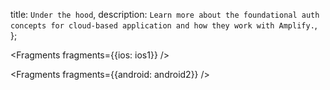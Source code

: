   title: `Under the hood`,
  description: `Learn more about the foundational auth concepts for cloud-based application and how they work with Amplify.`,
};


<Fragments fragments={{ios: ios1}} />


<Fragments fragments={{android: android2}} />
